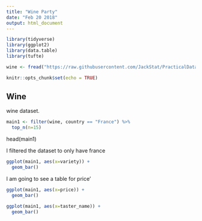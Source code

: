 ```yaml
---
title: "Wine Party"
date: "Feb 20 2018"
output: html_document
---
```


```r
library(tidyverse)
library(ggplot2)
library(data.table)
library(tufte)

wine <- fread("https://raw.githubusercontent.com/JackStat/PracticalDataScience/master/data/winemag-data-130k-v2.csv")

knitr::opts_chunk$set(echo = TRUE)

```

## Wine

wine dataset. 

```r
main1 <- filter(wine, country == "France") %>%
  top_n(n=15)
```
head(main1)

I filtered the dataset to only have france 


```r
ggplot(main1, aes(x=variety)) +
  geom_bar()
```


I am going to see a table for price'
```r
ggplot(main1, aes(x=price)) +
  geom_bar()
```

```r
ggplot(main1, aes(x=taster_name)) +
  geom_bar()
```

